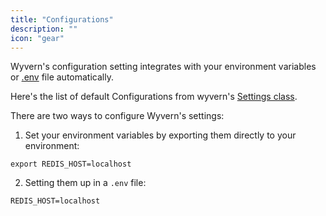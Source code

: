 ```yaml
---
title: "Configurations"
description: ""
icon: "gear"
---
```


Wyvern's configuration setting integrates with your environment variables or [.env](https://www.ibm.com/docs/en/aix/7.2?topic=files-env-file) file automatically.

Here's the list of default Configurations from wyvern's [Settings class](https://docs.wyvern.ai/sdk_ref#settings-objects).

There are two ways to configure Wyvern's settings:

1. Set your environment variables by exporting them directly to your environment:

```
export REDIS_HOST=localhost
```

2. Setting them up in a `.env` file:

```
REDIS_HOST=localhost
```
